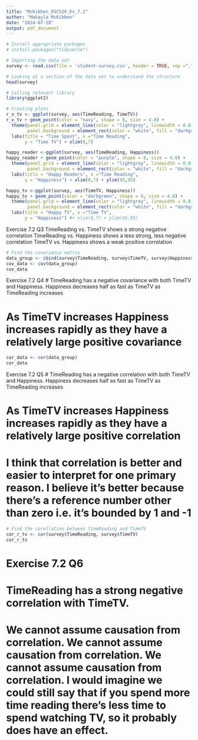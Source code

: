 ```yaml
---
title: "McKibben_DSC520_Ex_7.2"
author: "Makayla McKibben"
date: "2024-07-28"
output: pdf_document
---
```


```r
# Install appropriate packages
# install.packages("tidyverse")

# Importing the data set
survey <- read.csv(file = 'student-survey.csv', header = TRUE, sep =",", stringsAsFactors = FALSE)

# Looking at a section of the data set to understand the structure
head(survey)

# Calling relevant library
library(ggplot2)

# Creating plots
r_v_tv <- ggplot(survey, aes(TimeReading, TimeTV))
r_v_tv + geom_point(color = "navy", shape = 8, size = 4.8) +
  theme(panel.grid = element_line(color = "lightgrey", linewidth = 0.8, linetype = 1), 
        panel.background = element_rect(color = "white", fill = "darkgrey")) +
  labs(title = "Time Spent", x ="Time Reading", 
       y = "Time TV") + xlim(0,7)

happy_reader <-ggplot(survey, aes(TimeReading, Happiness))
happy_reader + geom_point(color = "purple", shape = 8, size = 4.8) + 
  theme(panel.grid = element_line(color = "lightgrey", linewidth = 0.8, linetype = 1),
        panel.background = element_rect(color = "white", fill = "darkgrey")) +
  labs(title = "Happy Readers", x ="Time Reading", 
       y = "Happiness") + xlim(0,7) + ylim(45,95)

happy_tv <-ggplot(survey, aes(TimeTV, Happiness))
happy_tv + geom_point(color = "darkgreen", shape = 8, size = 4.8) + 
  theme(panel.grid = element_line(color = "lightgrey", linewidth = 0.8, linetype = 1), 
        panel.background = element_rect(color = "white", fill = "darkgrey")) +
  labs(title = "Happy TV", x ="Time TV", 
       y = "Happiness") #+ xlim(0,7) + ylim(45,95)
```
Exercise 7.2 Q3
TimeReading vs. TimeTV shows a strong negative correlation
TimeReading vs. Happiness shows a less strong, less negative correlation
TimeTV vs. Happiness shows a weak positive correlation

```r
# Find the covariance matrix
data_group <- cbind(survey$TimeReading, survey$TimeTV, survey$Happiness)
cov_data <- cov(data_group)
cov_data
```
Exercise 7.2 Q4
# TimeReading has a negative covariance with both TimeTV and Happiness. Happiness decreases half as fast as TimeTV as TimeReading increases

# As TimeTV increases Happiness increases rapidly as they have a relatively large positive covariance

```r
cor_data <- cor(data_group)
cor_data
```
Exercise 7.2 Q5
# TimeReading has a negative correlation with both TimeTV and Happiness. Happiness decreases half as fast as TimeTV as TimeReading increases

# As TimeTV increases Happiness increases rapidly as they have a relatively large positive correlation

# I think that correlation is better and easier to interpret for one primary reason. I believe it's better because there's a reference number other than zero i.e. it's bounded by 1 and -1

```r
# Find the corellation between TimeReading and TimeTV
cor_r_tv <- cor(survey$TimeReading, survey$TimeTV)
cor_r_tv
```
# Exercise 7.2 Q6
# TimeReading has a strong negative correlation with TimeTV. 

# We cannot assume causation from correlation. We cannot assume causation from correlation. We cannot assume causation from correlation. I would imagine we could still say that if you spend more time reading there's less time to spend watching TV, so it probably does have an effect.